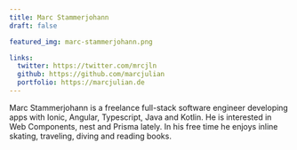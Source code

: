 ```yaml
---
title: Marc Stammerjohann
draft: false

featured_img: marc-stammerjohann.png

links:
  twitter: https://twitter.com/mrcjln
  github: https://github.com/marcjulian
  portfolio: https://marcjulian.de
---
```


Marc Stammerjohann is a freelance full-stack software engineer developing apps with Ionic, Angular, Typescript, Java and Kotlin. He is interested in Web Components, nest and Prisma lately. In his free time he enjoys inline skating, traveling, diving and reading books.
